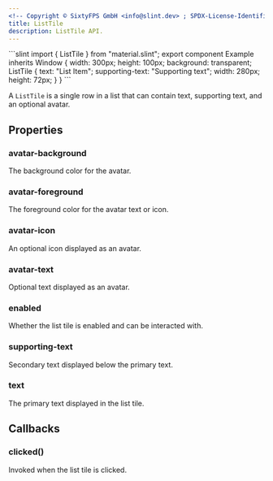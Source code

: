 ```yaml
---
<!-- Copyright © SixtyFPS GmbH <info@slint.dev> ; SPDX-License-Identifier: MIT -->
title: ListTile
description: ListTile API.
---
```



<CodeSnippetMD imagePath="" noScreenShot scale="3" imageWidth="300" imageHeight="200" imageAlt="">
```slint
import { ListTile } from "material.slint";
export component Example inherits Window {
    width: 300px;
    height: 100px;
    background: transparent;
    ListTile {
        text: "List Item";
        supporting-text: "Supporting text";
        width: 280px;
        height: 72px;
    }
}
```
</CodeSnippetMD>

A `ListTile` is a single row in a list that can contain text, supporting text, and an optional avatar.

## Properties

### avatar-background
<SlintProperty propName="avatar-background" typeName="color">
The background color for the avatar.
</SlintProperty>

### avatar-foreground
<SlintProperty propName="avatar-foreground" typeName="color">
The foreground color for the avatar text or icon.
</SlintProperty>

### avatar-icon
<SlintProperty propName="avatar-icon" typeName="image">
An optional icon displayed as an avatar.
</SlintProperty>

### avatar-text
<SlintProperty propName="avatar-text" typeName="string">
Optional text displayed as an avatar.
</SlintProperty>

### enabled
<SlintProperty propName="enabled" typeName="bool" defaultValue="true">
Whether the list tile is enabled and can be interacted with.
</SlintProperty>

### supporting-text
<SlintProperty propName="supporting-text" typeName="string">
Secondary text displayed below the primary text.
</SlintProperty>

### text
<SlintProperty propName="text" typeName="string">
The primary text displayed in the list tile.
</SlintProperty>

## Callbacks

### clicked()
Invoked when the list tile is clicked.
